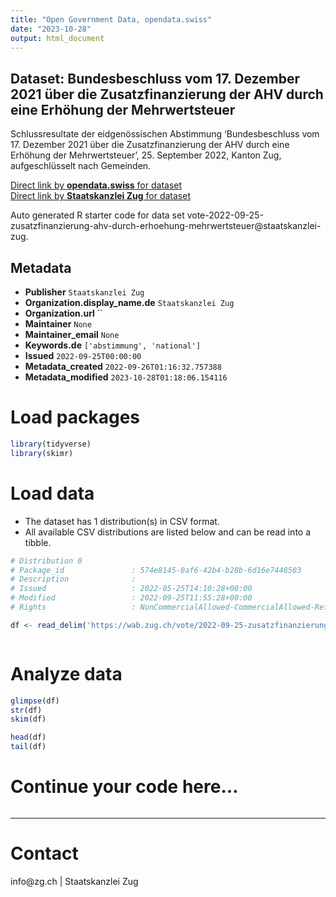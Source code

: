 ```yaml
---
title: "Open Government Data, opendata.swiss"
date: "2023-10-28"
output: html_document
---
```


## Dataset: Bundesbeschluss vom 17. Dezember 2021 über die Zusatzfinanzierung der AHV durch eine Erhöhung der Mehrwertsteuer

Schlussresultate der eidgenössischen Abstimmung 'Bundesbeschluss vom 17. Dezember 2021 über die Zusatzfinanzierung der AHV durch eine Erhöhung der Mehrwertsteuer', 25. September 2022, Kanton Zug, aufgeschlüsselt nach Gemeinden.

[Direct link by **opendata.swiss** for dataset](https://opendata.swiss/de/dataset/bundesbeschluss-vom-17-dezember-2021-uber-die-zusatzfinanzierung-der-ahv-durch-eine-erhohung-de)<br>
[Direct link by **Staatskanzlei Zug** for dataset](https://wab.zug.ch/vote/2022-09-25-zusatzfinanzierung-ahv-durch-erhoehung-mehrwertsteuer/data)

Auto generated R starter code for data set vote-2022-09-25-zusatzfinanzierung-ahv-durch-erhoehung-mehrwertsteuer@staatskanzlei-zug.

## Metadata

- **Publisher** `Staatskanzlei Zug`
- **Organization.display_name.de** `Staatskanzlei Zug`
- **Organization.url** ``
- **Maintainer** `None`
- **Maintainer_email** `None`
- **Keywords.de** `['abstimmung', 'national']`
- **Issued** `2022-09-25T00:00:00`
- **Metadata_created** `2022-09-26T01:16:32.757388`
- **Metadata_modified** `2023-10-28T01:18:06.154116`


# Load packages

```r

library(tidyverse)
library(skimr)

```

# Load data

-   The dataset has 1 distribution(s) in CSV format.
-   All available CSV distributions are listed below and can be read into a tibble.

```r

# Distribution 0
# Package_id               : 574e8145-0af6-42b4-b28b-6d16e7448503
# Description              : 
# Issued                   : 2022-05-25T14:10:28+00:00
# Modified                 : 2022-09-25T11:55:28+00:00
# Rights                   : NonCommercialAllowed-CommercialAllowed-ReferenceRequired

df <- read_delim('https://wab.zug.ch/vote/2022-09-25-zusatzfinanzierung-ahv-durch-erhoehung-mehrwertsteuer/data-csv')



```

# Analyze data

```r

glimpse(df)
str(df)
skim(df)

head(df)
tail(df)

```

# Continue your code here...

```r

```

------------------------------------------------------------------------

# Contact

info@zg.ch | Staatskanzlei Zug
